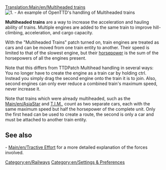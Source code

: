 [[Translation:Main/en/Multiheaded trains]]
[[File:en/Multihead example.png|right|none|frame|1. - An example of OpenTTD's handling of Multiheaded trains]]

'''Multiheaded trains''' are a way to increase the acceleration and hauling ability of trains. Multiple engines are added to the same train to improve hill-climbing, acceleration, and cargo capacity.

With the "Multiheaded Trains" patch turned on, train engines are treated as cars and can be moved from one train entity to another. Their speed is limited to that of the slowest engine, but their [[Main/en/Tractive Effort|horsepower]] is the sum of the horsepowers of all the engines present. 

Note that this differs from TTDPatch Multihead handling in several ways: You no longer have to create the engine as a train car by holding ctrl. Instead you simply drag the second engine onto the train it is to join. Also, second engines can only ever reduce a combined train's maximum speed, never increase it.

Note that trains which were already multiheaded, such as the [[Main/en/AsiaStar]] and [[Main/en/T.I.M|T.I.M.]], count as two separate cars, each with the same maximum speed but half the horsepower of the complete unit. Only the first head can be used to create a route, the second is only a car and must be attached to another train entity. 

== See also ==
- [[Main/en/Tractive Effort]] for a more detailed explanation of the forces involved.

[[Category:en/Railways]]
[[Category:en/Settings & Preferences]]